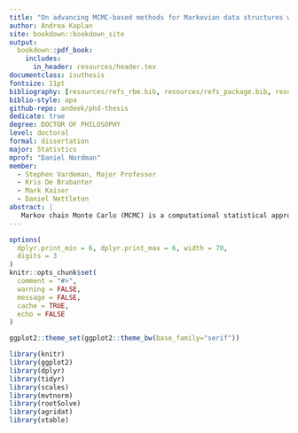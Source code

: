 ```yaml
---
title: "On advancing MCMC-based methods for Markovian data structures with applications to deep learning, simulation, and resampling"
author: Andrea Kaplan
site: bookdown::bookdown_site
output: 
  bookdown::pdf_book:
    includes:
      in_header: resources/header.tex
documentclass: isuthesis
fontsize: 11pt
bibliography: [resources/refs_rbm.bib, resources/refs_package.bib, resources/refs_conclique.bib]
biblio-style: apa
github-repo: andeek/phd-thesis
dedicate: true
degree: DOCTOR OF PHILOSOPHY
level: doctoral
formal: dissertation
major: Statistics
mprof: "Daniel Nordman"
member:
  - Stephen Vardeman, Major Professor
  - Kris De Brabanter
  - Mark Kaiser
  - Daniel Nettleton
abstract: |
   Markov chain Monte Carlo (MCMC) is a computational statistical approach for numerically approximating distributional quantities useful for inference that might otherwise be intractable to directly calculate. A challenge with MCMC methods is developing implementations which are both statistically rigorous and computationally scalable to large data sets. This work generally aims to bridge these aspects by exploiting conditional independence, or Markov structures, in data models. Chapter \@ref(rbm-chapter) investigates the model properties and Bayesian fitting of a graph model with Markovian dependence used in deep machine learning and image classification, called a restricted Bolzmann machine (RBM), and Chapter \@ref(instab-chapter) presents a framework for describing inherent instability in a general class of models which included RBMs. Chapters \@ref(conc-chapter) and \@ref(package-chapter) introduce a fast method for simulating data from a Markov Random Field (MRF) by exploiting conditional independence specified in the model and a flexible `R` package that implements the approach in C++.
---
```


```r
options(
  dplyr.print_min = 6, dplyr.print_max = 6, width = 70,
  digits = 3
)
knitr::opts_chunk$set(
  comment = "#>",
  warning = FALSE,
  message = FALSE,
  cache = TRUE,
  echo = FALSE
)

ggplot2::theme_set(ggplot2::theme_bw(base_family="serif"))

library(knitr)
library(ggplot2)
library(dplyr)
library(tidyr)
library(scales)
library(mvtnorm)
library(rootSolve)
library(agridat)
library(xtable)
```
